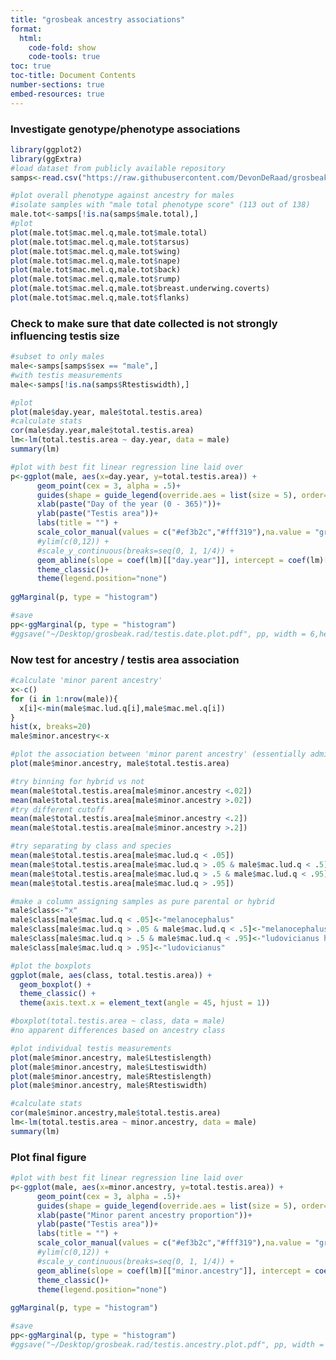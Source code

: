 ```yaml
---
title: "grosbeak ancestry associations"
format:
  html:
    code-fold: show
    code-tools: true
toc: true
toc-title: Document Contents
number-sections: true
embed-resources: true
---
```


### Investigate genotype/phenotype associations
```r
library(ggplot2)
library(ggExtra)
#load dataset from publicly available repository
samps<-read.csv("https://raw.githubusercontent.com/DevonDeRaad/grosbeak.rad.hybridtransect/refs/heads/main/data/grosbeak.sample.info.csv")

#plot overall phenotype against ancestry for males
#isolate samples with "male total phenotype score" (113 out of 138)
male.tot<-samps[!is.na(samps$male.total),]
#plot
plot(male.tot$mac.mel.q,male.tot$male.total)
plot(male.tot$mac.mel.q,male.tot$tarsus)
plot(male.tot$mac.mel.q,male.tot$wing)
plot(male.tot$mac.mel.q,male.tot$nape)
plot(male.tot$mac.mel.q,male.tot$back)
plot(male.tot$mac.mel.q,male.tot$rump)
plot(male.tot$mac.mel.q,male.tot$breast.underwing.coverts)
plot(male.tot$mac.mel.q,male.tot$flanks)

```

### Check to make sure that date collected is not strongly influencing testis size
```r
#subset to only males
male<-samps[samps$sex == "male",]
#with testis measurements
male<-samps[!is.na(samps$Rtestiswidth),]

#plot
plot(male$day.year, male$total.testis.area)
#calculate stats
cor(male$day.year,male$total.testis.area)
lm<-lm(total.testis.area ~ day.year, data = male)
summary(lm)

#plot with best fit linear regression line laid over
p<-ggplot(male, aes(x=day.year, y=total.testis.area)) +
      geom_point(cex = 3, alpha = .5)+
      guides(shape = guide_legend(override.aes = list(size = 5), order=2, label.theme= element_text(face="italic")))+
      xlab(paste("Day of the year (0 - 365)"))+
      ylab(paste("Testis area"))+
      labs(title = "") +
      scale_color_manual(values = c("#ef3b2c","#fff319"),na.value = "grey") +
      #ylim(c(0,12)) +
      #scale_y_continuous(breaks=seq(0, 1, 1/4)) +
      geom_abline(slope = coef(lm)[["day.year"]], intercept = coef(lm)[["(Intercept)"]]) +
      theme_classic()+
      theme(legend.position="none")
      
ggMarginal(p, type = "histogram") 

#save
pp<-ggMarginal(p, type = "histogram") 
#ggsave("~/Desktop/grosbeak.rad/testis.date.plot.pdf", pp, width = 6,height = 4,units = "in")

```

### Now test for ancestry / testis area association
```r
#calculate 'minor parent ancestry'
x<-c()
for (i in 1:nrow(male)){
  x[i]<-min(male$mac.lud.q[i],male$mac.mel.q[i])
}
hist(x, breaks=20)
male$minor.ancestry<-x

#plot the association between 'minor parent ancestry' (essentially admixture proportion) and testis size
plot(male$minor.ancestry, male$total.testis.area)

#try binning for hybrid vs not
mean(male$total.testis.area[male$minor.ancestry <.02])
mean(male$total.testis.area[male$minor.ancestry >.02])
#try different cutoff
mean(male$total.testis.area[male$minor.ancestry <.2])
mean(male$total.testis.area[male$minor.ancestry >.2])

#try separating by class and species
mean(male$total.testis.area[male$mac.lud.q < .05])
mean(male$total.testis.area[male$mac.lud.q > .05 & male$mac.lud.q < .5])
mean(male$total.testis.area[male$mac.lud.q > .5 & male$mac.lud.q < .95])
mean(male$total.testis.area[male$mac.lud.q > .95])

#make a column assigning samples as pure parental or hybrid
male$class<-"x"
male$class[male$mac.lud.q < .05]<-"melanocephalus"
male$class[male$mac.lud.q > .05 & male$mac.lud.q < .5]<-"melanocephalus hybrid"
male$class[male$mac.lud.q > .5 & male$mac.lud.q < .95]<-"ludovicianus hybrid"
male$class[male$mac.lud.q > .95]<-"ludovicianus"

#plot the boxplots
ggplot(male, aes(class, total.testis.area)) + 
  geom_boxplot() + 
  theme_classic() +
  theme(axis.text.x = element_text(angle = 45, hjust = 1))

#boxplot(total.testis.area ~ class, data = male)
#no apparent differences based on ancestry class

#plot individual testis measurements
plot(male$minor.ancestry, male$Ltestislength)
plot(male$minor.ancestry, male$Ltestiswidth)
plot(male$minor.ancestry, male$Rtestislength)
plot(male$minor.ancestry, male$Rtestiswidth)

#calculate stats
cor(male$minor.ancestry,male$total.testis.area)
lm<-lm(total.testis.area ~ minor.ancestry, data = male)
summary(lm)
```

### Plot final figure
```r
#plot with best fit linear regression line laid over
p<-ggplot(male, aes(x=minor.ancestry, y=total.testis.area)) +
      geom_point(cex = 3, alpha = .5)+
      guides(shape = guide_legend(override.aes = list(size = 5), order=2, label.theme= element_text(face="italic")))+
      xlab(paste("Minor parent ancestry proportion"))+
      ylab(paste("Testis area"))+
      labs(title = "") +
      scale_color_manual(values = c("#ef3b2c","#fff319"),na.value = "grey") +
      #ylim(c(0,12)) +
      #scale_y_continuous(breaks=seq(0, 1, 1/4)) +
      geom_abline(slope = coef(lm)[["minor.ancestry"]], intercept = coef(lm)[["(Intercept)"]]) +
      theme_classic()+
      theme(legend.position="none")
      
ggMarginal(p, type = "histogram")

#save
pp<-ggMarginal(p, type = "histogram") 
#ggsave("~/Desktop/grosbeak.rad/testis.ancestry.plot.pdf", pp, width = 4,height = 4,units = "in")

```

